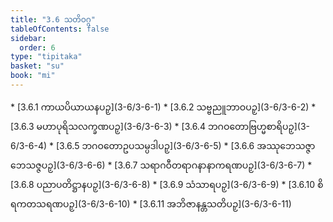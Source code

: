 ```yaml
---
title: "3.6 သတိဝဂ္ဂ"
tableOfContents: false
sidebar:
  order: 6
type: "tipitaka"
basket: "su"
book: "mi"
---
```



<DynamicBreadcrumb />



<TableOfContents book="mi" section="3.6">
* [3.6.1 ကာယပိယာယနပဉှ](3-6/3-6-1)
* [3.6.2 သဗ္ဗညူဘာဝပဉှ](3-6/3-6-2)
* [3.6.3 မဟာပုရိသလက္ခဏပဉှ](3-6/3-6-3)
* [3.6.4 ဘဂဝတောဗြဟ္မစာရိပဉှ](3-6/3-6-4)
* [3.6.5 ဘဂဝတောဥပသမ္ပဒါပဉှ](3-6/3-6-5)
* [3.6.6 အဿုဘေသဇ္ဇာဘေသဇ္ဇပဉှ](3-6/3-6-6)
* [3.6.7 သရာဂဝီတရာဂနာနာကရဏပဉှ](3-6/3-6-7)
* [3.6.8 ပညာပတိဋ္ဌာနပဉှ](3-6/3-6-8)
* [3.6.9 သံသာရပဉှ](3-6/3-6-9)
* [3.6.10 စိရကတသရဏပဉှ](3-6/3-6-10)
* [3.6.11 အဘိဇာနန္တသတိပဉှ](3-6/3-6-11)
</TableOfContents>